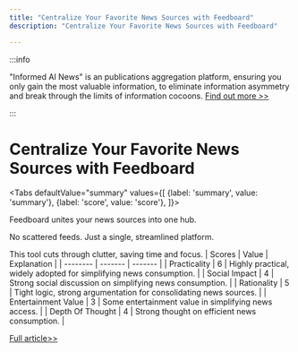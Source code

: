 ```yaml
---
title: "Centralize Your Favorite News Sources with Feedboard"
description: "Centralize Your Favorite News Sources with Feedboard"

---
```



:::info

"Informed AI News" is an publications aggregation platform, ensuring you only gain the most valuable information, to eliminate information asymmetry and break through the limits of information cocoons.  [Find out more >>](/)

:::

# Centralize Your Favorite News Sources with Feedboard


<Tabs
	defaultValue="summary"
	values={[
	{label: 'summary', value: 'summary'},
	{label: 'score', value: 'score'},
]}>
<TabItem value="summary">


Feedboard unites your news sources into one hub.

No scattered feeds.
Just a single, streamlined platform.

This tool cuts through clutter, saving time and focus.
</TabItem>
<TabItem value="score">
	| Scores     | Value   | Explanation |
	| -------- | ------- | ------- |
	| Practicality  | 6    | Highly practical, widely adopted for simplifying news consumption.    |
	| Social Impact | 4     | Strong social discussion on simplifying news consumption.    |
	| Rationality    | 5    | Tight logic, strong argumentation for consolidating news sources.    |
	| Entertainment Value    | 3    | Some entertainment value in simplifying news access.    |
	| Depth Of Thought    | 4    | Strong thought on efficient news consumption.    |
</TabItem>
</Tabs>

[Full article>>](https://feedboard.app/)

